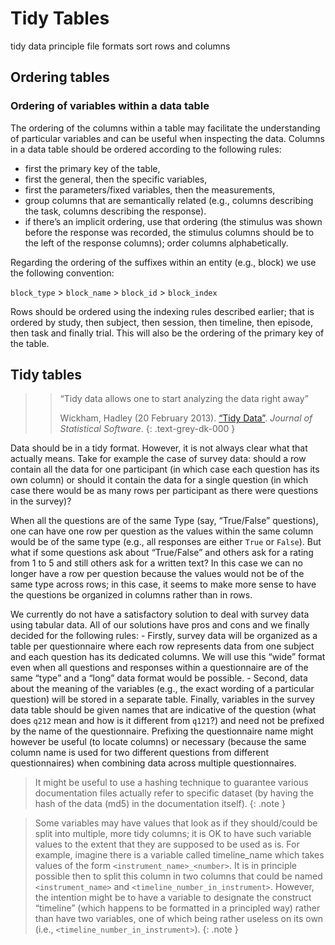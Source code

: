 
# Tidy Tables


tidy data principle
file formats
sort rows and columns



## Ordering tables

### Ordering of variables within a data table

The ordering of the columns within a table may facilitate the understanding of particular variables and can be useful when inspecting the data. Columns in a data table should be ordered according to the following rules:

- first the primary key of the table, 
- first the general, then the specific variables,
- first the parameters/fixed variables, then the measurements,
- group columns that are semantically related (e.g., columns describing the task, columns describing the response). 
- if there's an implicit ordering, use that ordering (the stimulus was shown before the response was recorded, the stimulus columns should be to the left of the response columns);
order columns alphabetically.

Regarding the ordering of the suffixes within an entity (e.g., block) we use the following convention:

`block_type` > `block_name` > `block_id` > `block_index`

Rows should be ordered using the indexing rules described earlier; that is ordered by study, then subject, then session, then timeline, then episode, then task and finally trial. This will also be the ordering of the primary key of the table.

## Tidy tables

>> "Tidy data allows one to start analyzing the data right away"
>> 
>> Wickham, Hadley (20 February 2013). ["Tidy Data"](). *Journal of Statistical Software*.
{: .text-grey-dk-000 }

Data should be in a tidy format. However, it is not always clear what that actually means. Take for example the case of survey data: should a row contain all the data for one participant (in which case each question has its own column) or should it contain the data for a single question (in which case there would be as many rows per participant as there were questions in the survey)?

When all the questions are of the same Type (say, "True/False" questions), one can have one row per question as the values within the same column would be of the same type (e.g., all responses are either `True` or `False`). But what if some questions ask about "True/False" and others ask for a rating from 1 to 5 and still others ask for a written text? In this case we can no longer have a row per question because the values would not be of the same type across rows; in this case, it seems to make more sense to have the questions be organized in columns rather than in rows. 


We currently do not have a satisfactory solution to deal with survey data using tabular data. All of our solutions have pros and cons and we finally decided for the following rules:
- Firstly, survey data will be organized as a table per questionnaire where each row represents data from one subject and each question has its dedicated columns. We will use this "wide" format even when all questions and responses within a questionnaire are of the same "type" and a "long" data format would be possible.
- Second, data about the meaning of the variables (e.g., the exact wording of a particular question) will be stored in a separate table. Finally, variables in the survey data table should be given names that are indicative of the question (what does `q212` mean and how is it different from `q121`?) and need not be prefixed by the name of the questionnaire. Prefixing the questionnaire name might however be useful (to locate columns) or necessary (because the same column name is used for two different questions from different questionnaires) when combining data across multiple questionnaires. 

> It might be useful to use a hashing technique to guarantee various documentation files actually refer to specific dataset (by having the hash of the data (md5) in the documentation itself).
{: .note }

> Some variables may have values that look as if they should/could be split into multiple, more tidy columns; it is OK to have such variable values to the extent that they are supposed to be used as is. For example, imagine there is a variable called timeline_name which takes values of the form `<instrument_name>_<number>`. It is in principle possible then to split this column in two columns that could be named `<instrument_name>` and `<timeline_number_in_instrument>`. However, the intention might be to have a variable to designate the construct "timeline" (which happens to be formatted in a principled way) rather than have two variables, one of which being rather useless on its own (i.e., `<timeline_number_in_instrument>`).
{: .note }

